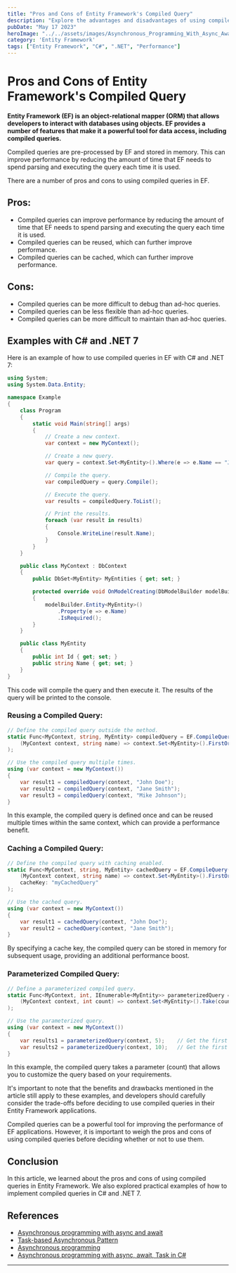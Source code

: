 ```yaml
---
title: "Pros and Cons of Entity Framework's Compiled Query"
description: "Explore the advantages and disadvantages of using compiled queries in Entity Framework with practical examples in C# and .NET 7."
pubDate: "May 17 2023"
heroImage: "../../assets/images/Asynchronous_Programming_With_Async_Await_Task_In_CSharp.jpg"
category: 'Entity Framework'
tags: ["Entity Framework", "C#", ".NET", "Performance"]
---
```


# Pros and Cons of Entity Framework's Compiled Query

**Entity Framework (EF) is an object-relational mapper (ORM) that allows developers to interact with databases using objects. EF provides a number of features that make it a powerful tool for data access, including compiled queries.**

Compiled queries are pre-processed by EF and stored in memory. This can improve performance by reducing the amount of time that EF needs to spend parsing and executing the query each time it is used.

There are a number of pros and cons to using compiled queries in EF.

## Pros:

- Compiled queries can improve performance by reducing the amount of time that EF needs to spend parsing and executing the query each time it is used.
- Compiled queries can be reused, which can further improve performance.
- Compiled queries can be cached, which can further improve performance.

## Cons:

- Compiled queries can be more difficult to debug than ad-hoc queries.
- Compiled queries can be less flexible than ad-hoc queries.
- Compiled queries can be more difficult to maintain than ad-hoc queries.

## Examples with C# and .NET 7

Here is an example of how to use compiled queries in EF with C# and .NET 7:

```csharp
using System;
using System.Data.Entity;

namespace Example
{
    class Program
    {
        static void Main(string[] args)
        {
            // Create a new context.
            var context = new MyContext();

            // Create a new query.
            var query = context.Set<MyEntity>().Where(e => e.Name == "John Doe");

            // Compile the query.
            var compiledQuery = query.Compile();

            // Execute the query.
            var results = compiledQuery.ToList();

            // Print the results.
            foreach (var result in results)
            {
                Console.WriteLine(result.Name);
            }
        }
    }

    public class MyContext : DbContext
    {
        public DbSet<MyEntity> MyEntities { get; set; }

        protected override void OnModelCreating(DbModelBuilder modelBuilder)
        {
            modelBuilder.Entity<MyEntity>()
                .Property(e => e.Name)
                .IsRequired();
        }
    }

    public class MyEntity
    {
        public int Id { get; set; }
        public string Name { get; set; }
    }
}
```

This code will compile the query and then execute it. The results of the query will be printed to the console.

### Reusing a Compiled Query:

```csharp
// Define the compiled query outside the method.
static Func<MyContext, string, MyEntity> compiledQuery = EF.CompileQuery(
    (MyContext context, string name) => context.Set<MyEntity>().FirstOrDefault(e => e.Name == name)
);

// Use the compiled query multiple times.
using (var context = new MyContext())
{
    var result1 = compiledQuery(context, "John Doe");
    var result2 = compiledQuery(context, "Jane Smith");
    var result3 = compiledQuery(context, "Mike Johnson");
}
```

In this example, the compiled query is defined once and can be reused multiple times within the same context, which can provide a performance benefit.

### Caching a Compiled Query:

```csharp
// Define the compiled query with caching enabled.
static Func<MyContext, string, MyEntity> cachedQuery = EF.CompileQuery(
    (MyContext context, string name) => context.Set<MyEntity>().FirstOrDefault(e => e.Name == name),
    cacheKey: "myCachedQuery"
);

// Use the cached query.
using (var context = new MyContext())
{
    var result1 = cachedQuery(context, "John Doe");
    var result2 = cachedQuery(context, "Jane Smith");
}
```

By specifying a cache key, the compiled query can be stored in memory for subsequent usage, providing an additional performance boost.

### Parameterized Compiled Query:

```csharp
// Define a parameterized compiled query.
static Func<MyContext, int, IEnumerable<MyEntity>> parameterizedQuery = EF.CompileQuery(
    (MyContext context, int count) => context.Set<MyEntity>().Take(count)
);

// Use the parameterized query.
using (var context = new MyContext())
{
    var results1 = parameterizedQuery(context, 5);    // Get the first 5 entities.
    var results2 = parameterizedQuery(context, 10);   // Get the first 10 entities.
}
```

In this example, the compiled query takes a parameter (count) that allows you to customize the query based on your requirements.

It's important to note that the benefits and drawbacks mentioned in the article still apply to these examples, and developers should carefully consider the trade-offs before deciding to use compiled queries in their Entity Framework applications.

Compiled queries can be a powerful tool for improving the performance of EF applications. However, it is important to weigh the pros and cons of using compiled queries before deciding whether or not to use them.

## Conclusion

In this article, we learned about the pros and cons of using compiled queries in Entity Framework. We also explored practical examples of how to implement compiled queries in C# and .NET 7.

## References

* [Asynchronous programming with async and await](https://docs.microsoft.com/en-us/dotnet/csharp/programming-guide/concepts/async/)
* [Task-based Asynchronous Pattern](https://docs.microsoft.com/en-us/dotnet/csharp/programming-guide/concepts/async/task-based-asynchronous-programming)
* [Asynchronous programming](https://docs.microsoft.com/en-us/dotnet/csharp/programming-guide/concepts/async/index)
* [Asynchronous programming with async, await, Task in C#](https://www.tutorialsteacher.com/articles/asynchronous-programming-with-async-await-task-csharp)
---
